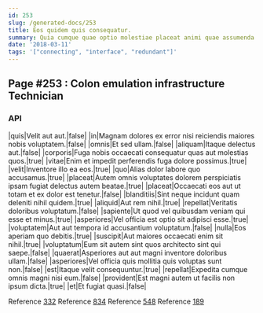 ```yaml
---
id: 253
slug: /generated-docs/253
title: Eos quidem quis consequatur.
summary: Quia cumque quae optio molestiae placeat animi quae assumenda est.
date: '2018-03-11'
tags: '["connecting", "interface", "redundant"]'
---
```

## Page #253 : Colon emulation infrastructure Technician

### API

|quis|Velit aut aut.|false|
|in|Magnam dolores ex error nisi reiciendis maiores nobis voluptatem.|false|
|omnis|Et sed ullam.|false|
|aliquam|Itaque delectus aut.|false|
|corporis|Fuga nobis occaecati consequatur quas aut molestias quos.|true|
|vitae|Enim et impedit perferendis fuga dolore possimus.|true|
|velit|Inventore illo ea eos.|true|
|quo|Alias dolor labore quo accusamus.|true|
|placeat|Autem omnis voluptates dolorem perspiciatis ipsam fugiat delectus autem beatae.|true|
|placeat|Occaecati eos aut ut totam et ex dolor est tenetur.|false|
|blanditiis|Sint neque incidunt quam deleniti nihil quidem.|true|
|aliquid|Aut rem nihil.|true|
|repellat|Veritatis doloribus voluptatum.|false|
|sapiente|Ut quod vel quibusdam veniam qui esse et minus.|true|
|asperiores|Vel officia est optio sit adipisci esse.|true|
|voluptatem|Aut aut tempora id accusantium voluptatum.|false|
|nulla|Eos aperiam quo debitis.|true|
|suscipit|Aut maiores occaecati enim sit nihil.|true|
|voluptatum|Eum sit autem sint quos architecto sint qui saepe.|false|
|quaerat|Asperiores aut aut magni inventore doloribus ullam.|false|
|asperiores|Vel officia quis mollitia quis voluptas sunt non.|false|
|est|Itaque velit consequuntur.|true|
|repellat|Expedita cumque omnis magni nisi eum.|false|
|provident|Est magni autem ut facilis non ipsum dicta.|true|
|et|Et fugiat quasi.|false|

Reference [332](/generated-docs/332)
Reference [834](/generated-docs/834)
Reference [548](/generated-docs/548)
Reference [189](/generated-docs/189)



